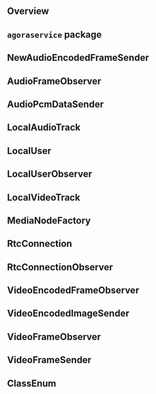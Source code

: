 <PlatformWrapper platform="go">


## Overview

<Overview />

## `agoraservice` package

<AgoraService />

## NewAudioEncodedFrameSender

<AudioEncodedFrameSender />

## AudioFrameObserver

<AudioFrameObserver />

## AudioPcmDataSender

<AudioPcmDataSender />

## LocalAudioTrack

<LocalAudioTrack />

## LocalUser

<LocalUser />

## LocalUserObserver

<LocalUserObserver />

## LocalVideoTrack

<LocalVideoTrack />

## MediaNodeFactory

<MediaNodeFactory />

## RtcConnection

<RtcConnection />

## RtcConnectionObserver

<RtcConnectionObserver />

## VideoEncodedFrameObserver

<VideoEncodedFrameObserver />

## VideoEncodedImageSender

<VideoEncodedImageSender />

## VideoFrameObserver

<VideoFrameObserver />

## VideoFrameSender

<VideoFrameSender />

## ClassEnum

<ClassEnum />

</PlatformWrapper>